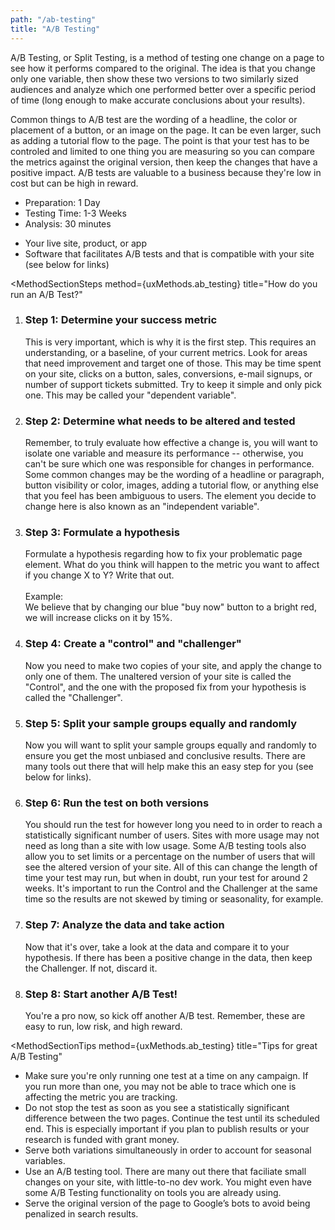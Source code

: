 ```yaml
---
path: "/ab-testing"
title: "A/B Testing"
---
```





<MethodLayout pageTitle={props.pageContext.frontmatter.title}>
  <SEO title={props.pageContext.frontmatter.title} />

<MethodSectionWhatIs method={uxMethods.ab_testing} title="What is A/B Testing?">
  <p>
    A/B Testing, or Split Testing, is a method of testing one change on a page
    to see how it performs compared to the original. The idea is that you change
    only one variable, then show these two versions to two similarly sized
    audiences and analyze which one performed better over a specific period of
    time (long enough to make accurate conclusions about your results).
  </p>
  <p>
    Common things to A/B test are the wording of a headline, the color or
    placement of a button, or an image on the page. It can be even larger, such
    as adding a tutorial flow to the page. The point is that your test has to be
    controled and limited to one thing you are measuring so you can compare the
    metrics against the original version, then keep the changes that have a
    positive impact. A/B tests are valuable to a business because they're low in
    cost but can be high in reward.
  </p>
</MethodSectionWhatIs>

<MethodSectionNeeds title="What do you need for A/B Testing?">
  <MethodSectionNeedsPartial type="time">
    <ul>
      <li>Preparation: 1 Day</li>
      <li>Testing Time: 1-3 Weeks</li>
      <li>Analysis: 30 minutes</li>
    </ul>
  </MethodSectionNeedsPartial>
  <MethodSectionNeedsPartial type="materials">
    <ul>
      <li>Your live site, product, or app</li>
      <li>
        Software that facilitates A/B tests and that is compatible with your
        site (see below for links)
      </li>
    </ul>
  </MethodSectionNeedsPartial>
</MethodSectionNeeds>

<MethodSectionSteps
  method={uxMethods.ab_testing}
  title="How do you run an A/B Test?"
>
  <ol>
    <li>
      <h3>Step 1: Determine your success metric</h3>
      This is very important, which is why it is the first step. This requires an
      understanding, or a baseline, of your current metrics. Look for areas that
      need improvement and target one of those. This may be time spent on your site,
      clicks on a button, sales, conversions, e-mail signups, or number of support
      tickets submitted. Try to keep it simple and only pick one. This may be called
      your "dependent variable".
    </li>
    <li>
      <h3>Step 2: Determine what needs to be altered and tested</h3>
      Remember, to truly evaluate how effective a change is, you will want to isolate
      one variable and measure its performance -- otherwise, you can't be sure which
      one was responsible for changes in performance. Some common changes may be
      the wording of a headline or paragraph, button visibility or color, images,
      adding a tutorial flow, or anything else that you feel has been ambiguous to
      users. The element you decide to change here is also known as an "independent
      variable".
    </li>
    <li>
      <h3>Step 3: Formulate a hypothesis</h3>
      Formulate a hypothesis regarding how to fix your problematic page element.
      What do you think will happen to the metric you want to affect if you change
      X to Y? Write that out.
      <br />
      <br />
      Example:
      <br />
      We believe that by changing our blue "buy now" button to a bright red, we
      will increase clicks on it by 15%.
    </li>
    <li>
      <h3>Step 4: Create a "control" and "challenger"</h3>
      Now you need to make two copies of your site, and apply the change to only
      one of them. The unaltered version of your site is called the "Control", and
      the one with the proposed fix from your hypothesis is called the "Challenger".
    </li>
    <li>
      <h3>Step 5: Split your sample groups equally and randomly</h3>
      Now you will want to split your sample groups equally and randomly to ensure
      you get the most unbiased and conclusive results. There are many tools out
      there that will help make this an easy step for you (see below for links).
    </li>
    <li>
      <h3>Step 6: Run the test on both versions</h3>
      You should run the test for however long you need to in order to reach a statistically
      significant number of users. Sites with more usage may not need as long than
      a site with low usage. Some A/B testing tools also allow you to set limits
      or a percentage on the number of users that will see the altered version of
      your site. All of this can change the length of time your test may run, but
      when in doubt, run your test for around 2 weeks. It's important to run the
      Control and the Challenger at the same time so the results are not skewed by
      timing or seasonality, for example.
    </li>
    <li>
      <h3>Step 7: Analyze the data and take action</h3>
      Now that it's over, take a look at the data and compare it to your hypothesis.
      If there has been a positive change in the data, then keep the Challenger.
      If not, discard it.
    </li>
    <li>
      <h3>Step 8: Start another A/B Test!</h3>
      You're a pro now, so kick off another A/B test. Remember, these are easy to
      run, low risk, and high reward.
    </li>
  </ol>
</MethodSectionSteps>

<MethodSectionTips
  method={uxMethods.ab_testing}
  title="Tips for great A/B Testing"
>
  <ul>
    <li>
      Make sure you're only running one test at a time on any campaign. If you
      run more than one, you may not be able to trace which one is affecting the
      metric you are tracking.
    </li>
    <li>
      Do not stop the test as soon as you see a statistically significant
      difference between the two pages. Continue the test until its scheduled
      end. This is especially important if you plan to publish results or your
      research is funded with grant money.
    </li>
    <li>
      Serve both variations simultaneously in order to account for seasonal
      variables.
    </li>
    <li>
      Use an A/B testing tool. There are many out there that faciliate small
      changes on your site, with little-to-no dev work. You might even have some
      A/B Testing functionality on tools you are already using.
    </li>
    <li>
      Serve the original version of the page to Google’s bots to avoid being
      penalized in search results.
    </li>
  </ul>
</MethodSectionTips>

<MethodSectionResources method={uxMethods.ab_testing} />

</MethodLayout>
